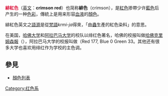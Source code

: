 {{Otheruses|subject=顏色名稱|other=電視劇|緋紅 (電視劇)}}
{{Infobox color
|title=緋紅色
|textcolor=#000000
|mod=hex
|DC143C
}}
<font color="Crimson">'''緋紅色'''</font>（[[英文|英文]]：'''crimson red'''）也简称'''緋色'''（crimson），是[[紅色|紅色]]掺帶少许[[藍色|藍色]]后产生的一种[[色彩|色彩]]，傳統上是用来形容[[血液|血液]]的[[顏色|顏色]]。

緋紅色英文之[[語源學|語源]]是從[[梵語|梵語]]''krmi-ja''得來，「由[[昆蟲綱|蟲]]生產的紅色染料」的意思。

在美国，[[哈佛大学|哈佛大学]]和[[阿拉巴马大学|阿拉巴马大学]]的校队以绯红色著名，哈佛的校报叫做[[哈佛克里姆森報|哈佛克里姆森報]]（{{lang|en|The Harvard Crimson}}），阿拉巴马大学的校报叫做{{lang|en|the Crimson White}}（Red 177, Blue 0 Green 33。其他还有很多大学也喜欢用绯红作为学校的主色调。

==參見==
*[[顏色列表|顏色列表]]

{{Shades_of_Red}}

[[Category:红色系|Category:红色系]]